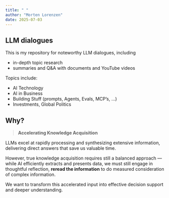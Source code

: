 ```yaml
---
title: " "
author: "Morten Lorenzen"
date: 2025-07-03
---
```



## LLM dialogues

This is my repository for noteworthy LLM dialogues, including 

- in-depth topic research
- summaries and Q&A with documents and YouTube videos


Topics include:

- AI Technology
- AI in Business
- Building Stuff (prompts, Agents, Evals, MCP's, ...)
- Investments, Global Politics



## Why? {}

> **Accelerating Knowledge Acquisition**

LLMs excel at rapidly processing and synthesizing extensive information, delivering direct answers that save us valuable time. 

However, true knowledge acquisition requires still a balanced approach — while AI efficiently extracts and presents data, we must still engage in thoughtful reflection, **reread the information** to do measured consideration of complex information. 

We want to transform this accelerated input into effective decision support and deeper understanding.



